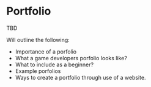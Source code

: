 
# Portfolio

TBD

Will outline the following:

- Importance of a porfolio
- What a game developers porfolio looks like?
- What to include as a beginner?
- Example porfolios
- Ways to create a portfolio through use of a website.
